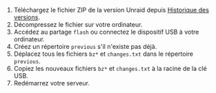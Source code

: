 1. Téléchargez le fichier ZIP de la version Unraid depuis [Historique des versions](../../../download_list.mdx).
2. Décompressez le fichier sur votre ordinateur.
3. Accédez au partage `flash` ou connectez le dispositif USB à votre ordinateur.
4. Créez un répertoire `previous` s'il n'existe pas déjà.
5. Déplacez tous les fichiers `bz*` et `changes.txt` dans le répertoire `previous`.
6. Copiez les nouveaux fichiers `bz*` et `changes.txt` à la racine de la clé USB.
7. Redémarrez votre serveur.
